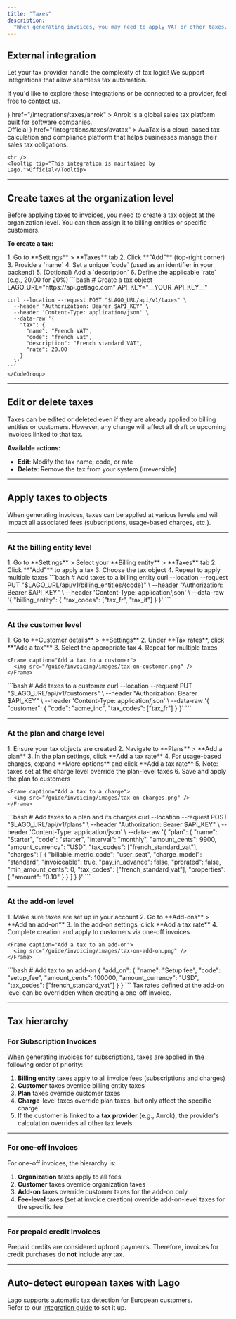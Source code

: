 ```yaml
---
title: "Taxes"
description:
  "When generating invoices, you may need to apply VAT or other taxes. By creating tax objects and applying them to billing entities and/or customers, the corresponding invoices will reflect the appropriate tax rates."
---
```


## External integration

Let your tax provider handle the complexity of tax logic! We support integrations that allow seamless tax automation.

If you'd like to explore these integrations or be connected to a provider, feel free to contact us.

<CardGroup cols={2}>
  <Card
    title="Anrok"
    icon={
      <svg
        width="32"
        height="32"
        viewBox="0 0 32 32"
        fill="none"
        xmlns="http://www.w3.org/2000/svg"
      >
        <rect width="32" height="32" rx="8" fill="#1D192F" />
        <path
          d="M13.8039 8.80078C15.2157 8.80078 16.6275 8.80078 18.0392 8.80078C18.1333 8.98902 18.2141 9.18401 18.3239 9.364C19.8784 11.9154 21.4329 14.466 22.9953 17.0121C23.3153 17.5333 23.6643 18.0381 24 18.5503V20.2752C23.5224 21.0904 23.0408 21.9041 22.5694 22.7231C22.4643 22.906 22.3396 22.9833 22.1098 22.981C20.9741 22.9683 19.8384 22.969 18.7035 22.981C18.4659 22.9833 18.3263 22.9165 18.2063 22.7171C17.4306 21.4316 16.6424 20.1537 15.8573 18.8735C15.8024 18.7835 15.7388 18.698 15.6792 18.6103C15.6369 18.7183 15.6471 18.8023 15.6596 18.8863C15.8518 20.2174 15.4588 21.3476 14.4133 22.2633C13.7929 22.8063 13.0384 23.0515 12.2353 23.2008H11.451C11.3898 23.1798 11.331 23.1513 11.2682 23.14C9.71686 22.8633 8.69098 22.0061 8.1898 20.5797C8.10353 20.3352 8.06196 20.0772 8 19.8252C8 19.6002 8 19.3752 8 19.1502C8.02353 19.0677 8.05647 18.986 8.0698 18.902C8.36627 16.9821 10.2886 15.5947 12.3043 15.8287C13.1318 15.9247 13.8384 16.2591 14.4965 16.7414C14.4706 16.6266 14.4298 16.5276 14.3741 16.4369C13.6165 15.1979 12.8651 13.9553 12.0925 12.7253C11.9341 12.4733 11.9004 12.2829 12.0635 12.0144C12.4384 11.4001 12.7757 10.7657 13.1176 10.1342C13.3553 9.69398 13.5757 9.24551 13.8039 8.80078Z"
          fill="white"
        />
      </svg>
    }
    href="/integrations/taxes/anrok"
  >
    Anrok is a global sales tax platform built for software companies.  
    <br />
    <Tooltip tip="This integration is maintained by Lago.">Official</Tooltip>
  </Card>
  <Card
    title="Avalara"
    icon={
      <svg width="32" height="32" viewBox="0 0 32 32" xmlns="http://www.w3.org/2000/svg">
        <rect width="32" height="32" rx="8" fill="#FC6600"/>
        <path d="M16.0214 20.1273c1.2869-1.6428 3.2301-3.7962 5.5121-5.482l.3861.9137c-3.5132 3.2686-5.2075 6.7646-5.9024 7.9399-.356-.6005-1.0037-1.8573-1.9817-3.3158l.682-1.6086c.4805.5448 1.304 1.5528 1.304 1.5528ZM21.1346 23.9751h2.7796l-2.4536-5.8724c-.7164.7592-1.3341 1.5142-1.8745 2.2305l1.5485 3.642ZM17.244 8.01367h-.0172H14.8032h-.0171L8.11581 23.9751h2.7796l4.8258-11.3759.2274-.6177h.1287l.2274.6177 1.4284 3.3716c.6348-.6349 1.3297-1.2611 2.059-1.8488L17.244 8.01367Z" fill="white"/>
      </svg>
    }
    href="/integrations/taxes/avatax"
  >
    AvaTax is a cloud-based tax calculation and compliance platform that helps businesses manage their sales tax obligations.

    <br />
    <Tooltip tip="This integration is maintained by Lago.">Official</Tooltip>
  </Card>
</CardGroup>

---

## Create taxes at the organization level

Before applying taxes to invoices, you need to create a tax object at the organization level. You can then assign it to billing entities or specific customers.

**To create a tax:**

<Tabs>
  <Tab title="Dashboard">
    1. Go to **Settings** > **Taxes** tab  
    2. Click **"Add"** (top-right corner)  
    3. Provide a `name`  
    4. Set a unique `code` (used as an identifier in your backend)  
    5. (Optional) Add a `description`  
    6. Define the applicable `rate` (e.g., 20.00 for 20%)  
  </Tab>
  <Tab title="API">
    <CodeGroup>
    ```bash
    # Create a tax object
    LAGO_URL="https://api.getlago.com"
    API_KEY="__YOUR_API_KEY__"

    curl --location --request POST "$LAGO_URL/api/v1/taxes" \
      --header "Authorization: Bearer $API_KEY" \
      --header 'Content-Type: application/json' \
      --data-raw '{
        "tax": {
          "name": "French VAT",
          "code": "french_vat",
          "description": "French standard VAT",
          "rate": 20.00
        }
      }'
    ```
    </CodeGroup>
  </Tab>
</Tabs>

---

## Edit or delete taxes

Taxes can be edited or deleted even if they are already applied to billing entities or customers. However, any change will affect all draft or upcoming invoices linked to that tax.

**Available actions:**
- **Edit**: Modify the tax name, code, or rate
- **Delete**: Remove the tax from your system (irreversible)

---

## Apply taxes to objects

When generating invoices, taxes can be applied at various levels and will impact all associated fees (subscriptions, usage-based charges, etc.).

---

### At the billing entity level

<Tabs>
  <Tab title="Dashboard">
    1. Go to **Settings** > Select your **Billing entity** > **Taxes** tab  
    2. Click **"Add"** to apply a tax  
    3. Choose the tax object  
    4. Repeat to apply multiple taxes
  </Tab>
  <Tab title="API">
    <CodeGroup>
    ```bash
    # Add taxes to a billing entity
    curl --location --request PUT "$LAGO_URL/api/v1/billing_entities/{code}" \
      --header "Authorization: Bearer $API_KEY" \
      --header 'Content-Type: application/json' \
      --data-raw '{
        "billing_entity": {
          "tax_codes": ["tax_fr", "tax_it"]
        }
      }'
    ```
    </CodeGroup>
  </Tab>
</Tabs>

---

### At the customer level

<Tabs>
  <Tab title="Dashboard">
    1. Go to **Customer details** > **Settings**  
    2. Under **Tax rates**, click **"Add a tax"**  
    3. Select the appropriate tax  
    4. Repeat for multiple taxes

    <Frame caption="Add a tax to a customer">
      <img src="/guide/invoicing/images/tax-on-customer.png" />
    </Frame>
  </Tab>
  <Tab title="API">
    <CodeGroup>
    ```bash
    # Add taxes to a customer
    curl --location --request PUT "$LAGO_URL/api/v1/customers" \
      --header "Authorization: Bearer $API_KEY" \
      --header 'Content-Type: application/json' \
      --data-raw '{
        "customer": {
          "code": "acme_inc",
          "tax_codes": ["tax_fr"]
        }
      }'
    ```
    </CodeGroup>
  </Tab>
</Tabs>

---

### At the plan and charge level

<Tabs>
  <Tab title="Dashboard">
    1. Ensure your tax objects are created  
    2. Navigate to **Plans** > **Add a plan**  
    3. In the plan settings, click **Add a tax rate**  
    4. For usage-based charges, expand **More options** and click **Add a tax rate**  
    5. Note: taxes set at the charge level override the plan-level taxes  
    6. Save and apply the plan to customers

    <Frame caption="Add a tax to a charge">
      <img src="/guide/invoicing/images/tax-on-charges.png" />
    </Frame>
  </Tab>
  <Tab title="API">
    <CodeGroup>
    ```bash
    # Add taxes to a plan and its charges
    curl --location --request POST "$LAGO_URL/api/v1/plans" \
      --header "Authorization: Bearer $API_KEY" \
      --header 'Content-Type: application/json' \
      --data-raw '{
        "plan": {
          "name": "Starter",
          "code": "starter",
          "interval": "monthly",
          "amount_cents": 9900,
          "amount_currency": "USD",
          "tax_codes": ["french_standard_vat"],
          "charges": [
            {
              "billable_metric_code": "user_seat",
              "charge_model": "standard",
              "invoiceable": true,
              "pay_in_advance": false,
              "prorated": false,
              "min_amount_cents": 0,
              "tax_codes": ["french_standard_vat"],
              "properties": {
                "amount": "0.10"
              }
            }
          ]
        }
      }'
    ```
    </CodeGroup>
  </Tab>
</Tabs>

---

### At the add-on level

<Tabs>
  <Tab title="Dashboard">
    1. Make sure taxes are set up in your account  
    2. Go to **Add-ons** > **Add an add-on**  
    3. In the add-on settings, click **Add a tax rate**  
    4. Complete creation and apply to customers via one-off invoices

    <Frame caption="Add a tax to an add-on">
      <img src="/guide/invoicing/images/tax-on-add-on.png" />
    </Frame>
  </Tab>
  <Tab title="API">
    <CodeGroup>
    ```bash
    # Add tax to an add-on
    {
      "add_on": {
        "name": "Setup fee",
        "code": "setup_fee",
        "amount_cents": 100000,
        "amount_currency": "USD",
        "tax_codes": ["french_standard_vat"]
      }
    }
    ```
    </CodeGroup>
  </Tab>
</Tabs>

<Tip>
Tax rates defined at the add-on level can be overridden when creating a one-off invoice.
</Tip>

---

## Tax hierarchy

### For Subscription Invoices

When generating invoices for subscriptions, taxes are applied in the following order of priority:

1. **Billing entity** taxes apply to all invoice fees (subscriptions and charges)  
2. **Customer** taxes override billing entity taxes  
3. **Plan** taxes override customer taxes  
4. **Charge**-level taxes override plan taxes, but only affect the specific charge  
5. If the customer is linked to a **tax provider** (e.g., Anrok), the provider's calculation overrides all other tax levels

---

### For one-off invoices

For one-off invoices, the hierarchy is:

1. **Organization** taxes apply to all fees  
2. **Customer** taxes override organization taxes  
3. **Add-on** taxes override customer taxes for the add-on only  
4. **Fee-level** taxes (set at invoice creation) override add-on-level taxes for the specific fee

---

### For prepaid credit invoices

Prepaid credits are considered upfront payments. Therefore, invoices for credit purchases do **not** include any tax.

---

## Auto-detect european taxes with Lago

Lago supports automatic tax detection for European customers.  
Refer to our [integration guide](/integrations/taxes/lago-eu-taxes) to set it up.